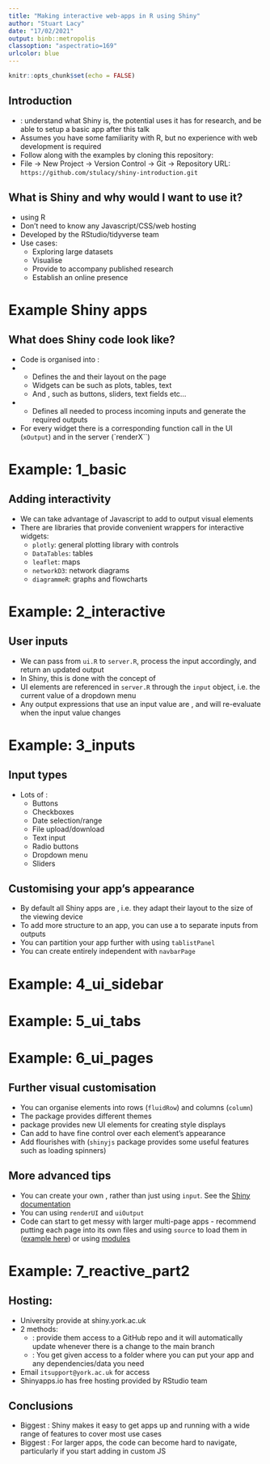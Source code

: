 ```yaml
---
title: "Making interactive web-apps in R using Shiny"
author: "Stuart Lacy"
date: "17/02/2021"
output: binb::metropolis
classoption: "aspectratio=169"
urlcolor: blue
---
```


```r
knitr::opts_chunk$set(echo = FALSE)
```

## Introduction

  - \alert{Learning objective}: understand what Shiny is, the potential uses it has for research, and be able to setup a basic app after this talk
  - Assumes you have some familiarity with R, but no experience with web development is required
  - Follow along with the examples by cloning this repository:
  - File -> New Project -> Version Control -> Git -> Repository URL: `https://github.com/stulacy/shiny-introduction.git`
  
## What is Shiny and why would I want to use it?

  - \alert{Web-app framework} using R
  - Don't need to know any Javascript/CSS/web hosting
  - Developed by the RStudio/tidyverse team
  - Use cases:
    - Exploring large datasets
    - Visualise \alert{live data}
    - Provide \alert{tools} to accompany published research
    - Establish an online presence
    
# Example Shiny apps
  
## What does Shiny code look like?

  - Code is organised into \alert{2 files}: 
  - \alert{`ui.R`}
    - Defines the \alert{widgets} and their layout on the page
    - Widgets can be \alert{outputs} such as plots, tables, text
    - And \alert{inputs}, such as buttons, sliders, text fields etc...
  - \alert{`server.R`}
    - Defines all \alert{back end logic} needed to process incoming inputs and generate the required outputs
  - For every widget there is a corresponding function call in the UI (`xOutput`) and in the server (`renderX``)
  
# Example: 1_basic

## Adding interactivity

  - We can take advantage of Javascript to add \alert{interactivity} to output visual elements
  - There are libraries that provide convenient wrappers for interactive widgets:
    - `plotly`: general plotting library with controls
    - `DataTables`: tables
    - `leaflet`: maps
    - `networkD3`: network diagrams
    - `diagrammeR`: graphs and flowcharts
  
# Example: 2_interactive

## User inputs

  - We can pass \alert{user inputs} from `ui.R` to `server.R`, process the input accordingly, and return an updated output
  - In Shiny, this is done with the concept of \alert{reactivity}
  - UI elements are referenced in `server.R` through the `input` object, i.e. the current value of a dropdown menu
  - Any output expressions that use an input value are \alert{reactive}, and will re-evaluate when the input value changes 
  
# Example: 3_inputs

## Input types

  - Lots of \alert{input types}:
    - Buttons
    - Checkboxes
    - Date selection/range
    - File upload/download
    - Text input
    - Radio buttons
    - Dropdown menu
    - Sliders

## Customising your app's appearance

  - By default all Shiny apps are \alert{responsive}, i.e. they adapt their layout to the size of the viewing device
  - To add more structure to an app, you can use a \alert{`sidebarLayout`} to separate inputs from outputs
  - You can partition your app further with \alert{tabbed output} using `tablistPanel`
  - You can create entirely independent \alert{pages} with `navbarPage`

# Example: 4_ui_sidebar
  
# Example: 5_ui_tabs

# Example: 6_ui_pages

## Further visual customisation

  - You can organise elements into rows (`fluidRow`) and columns (`column`) 
  - The \alert{bslib} package provides different themes
  - \alert{shinydashboard} package provides new UI elements for creating \alert{dashboard} style displays
  - Can add \alert{CSS} to have fine control over each element's appearance
  - Add flourishes with \alert{Javascript} (`shinyjs` package provides some useful features such as loading spinners)
    
## More advanced tips

  - You can create your own \alert{reactive elements}, rather than just using `input`. See the [Shiny documentation](https://shiny.rstudio.com/articles/reactivity-overview.html)
  - You can \alert{dynamically create UI elements} using `renderUI` and `uiOutput`
  - Code can start to get messy with larger multi-page apps - recommend putting each page into its own files and using `source` to load them in ([example here](https://github.com/stulacy/RDES-Shiny/blob/master/app.R)) or using [modules](https://shiny.rstudio.com/articles/modules.html)
  
# Example: 7_reactive_part2
  
## Hosting: 

  - University provide \alert{free hosting} at shiny.york.ac.uk
  - 2 methods:
    - \alert{Managed}: provide them access to a GitHub repo and it will automatically update whenever there is a change to the main branch
    - \alert{Self-hosted}: You get given access to a folder where you can put your app and any dependencies/data you need
  - Email `itsupport@york.ac.uk` for access
  - Shinyapps.io has free hosting provided by RStudio team
  
## Conclusions

  - Biggest \alert{strength}: Shiny makes it easy to get apps up and running with a wide range of features to cover most use cases
  - Biggest \alert{weakness}: For larger apps, the code can become hard to navigate, particularly if you start adding in custom JS
  